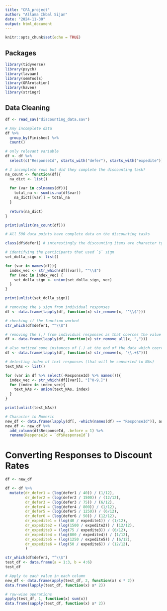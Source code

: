 ```yaml
---
title: "CFA_project"
author: "Allama Ikbal Sijan"
date: "2024-11-30"
output: html_document
---
```


```r
knitr::opts_chunk$set(echo = TRUE)
```

## Packages

```r
library(tidyverse)
library(psych)
library(lavaan)
library(semTools)
library(GPArotation)
library(haven)
library(stringr)
```

## Data Cleaning

```r
df <- read_sav("discounting_data.sav")

# Any incomplete data
df %>% 
  group_by(Finished) %>% 
  count()

# only relevant variable
df <- df %>% 
  select(c("ResponseId", starts_with("defer"), starts_with("expedite")))

# 3 incomplete rows but did they complete the discounting task?
na_count <- function(df){
  na_dict <- list()
  
  for (var in colnames(df)){
    total_na <- sum(is.na(df$var))
    na_dict[[var]] = total_na
  }
    
  return(na_dict)
}

print(unlist(na_count(df)))

# All 500 data points have complete data on the discounting tasks
```

```r
class(df$defer1) # interestingly the discounting items are character types when they should be numeric

# identifying the participants that used `$` sign
set_dolla_sign <- list()

for (var in names(df)){
  index_vec <- str_which(df[[var]], "^\\$")
  for (vec in index_vec) {
    set_dolla_sign <- union(set_dolla_sign, vec)
  }
}

print(unlist(set_dolla_sign))
```
```r
# removing the $ sign from individual responses
df <- data.frame(lapply(df, function(x) str_remove(x, "^\\$")))

# checking if the function worked
str_which(df$defer1, "^\\$")

# removing the (,) from individual responses as that coerces the value to be NA
df <- data.frame(lapply(df, function(x) str_remove_all(x, ",")))

# also noticed some instances of (.) at the end of the data which coerces into NAs, thus removing those as well
df <- data.frame(lapply(df, function(x) str_remove(x, "\\.+$")))
```

```r
# detecting index of text responses (that will be converted to NAs)
text_NAs <- list()

for (var in df %>% select(-ResponseId) %>% names()){
  index_vec <- str_which(df[[var]], "[^0-9.]")
  for (index in index_vec){
    text_NAs <- union(text_NAs, index)
  }
}

print(unlist(text_NAs))

# Character to Numeric
new_df <- data.frame(lapply(df[, -which(names(df) == "ResponseId")], as.numeric))
new_df <- new_df %>% 
  add_column(df$ResponseId, .before = 1) %>% 
  rename(ResponseId = `df$ResponseId`)
```

# Converting Responses to Discount Rates

```r
df <- new_df

df <- df %>% 
  mutate(dr_defer1 = (log(defer1 / 40)) / (1/12),
         dr_defer2 = (log(defer2 / 1500)) / (12/12),
         dr_defer3 = (log(defer3 / 75)) / (6/12),
         dr_defer4 = (log(defer4 / 800)) / (1/12),
         dr_defer5 = (log(defer5 / 1250)) / (6/12),
         dr_defer6 = (log(defer6 / 50)) / (12/12),
         dr_expedite1 = (log(40 / expedite1)) / (1/12),
         dr_expedite2 = (log(1500 / expedite2)) / (12/12),
         dr_expedite3 = (log(75 / expedite3)) / (6/12),
         dr_expedite4 = (log(800 / expedite4)) / (1/12),
         dr_expedite5 = (log(1250 / expedite5)) / (6/12),
         dr_expedite6 = (log(50 / expedite6)) / (12/12),
         )

```

```r
str_which(df$defer3, "^\\$")
test_df <- data.frame(a = 1:3, b = 4:6)
test_df

# Apply to each value in each column
new_df <- data.frame(apply(test_df, 2, function(x) x * 2)) 
data.frame(lapply(test_df, function(x) x* 2))

# row-wise operations
apply(test_df, 1, function(x) sum(x)) 
data.frame(sapply(test_df, function(x) x* 2))
```


